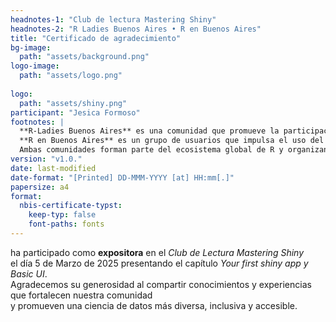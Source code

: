 ```yaml
---
headnotes-1: "Club de lectura Mastering Shiny"
headnotes-2: "R Ladies Buenos Aires • R en Buenos Aires"
title: "Certificado de agradecimiento"
bg-image: 
  path: "assets/background.png"
logo-image:
  path: "assets/logo.png"
  
logo: 
  path: "assets/shiny.png"
participant: "Jesica Formoso"
footnotes: |
  **R-Ladies Buenos Aires** es una comunidad que promueve la participación de mujeres y disidencias en la programación en R. \
  **R en Buenos Aires** es un grupo de usuarios que impulsa el uso del lenguaje R con fines científicos, educativos y sociales. \
  Ambas comunidades forman parte del ecosistema global de R y organizan actividades gratuitas, abiertas y colaborativas.
version: "v1.0."
date: last-modified
date-format: "[Printed] DD-MMM-YYYY [at] HH:mm[.]"
papersize: a4
format:
  nbis-certificate-typst:
    keep-typ: false
    font-paths: fonts
---
```


ha participado como **expositora** en el *Club de Lectura Mastering Shiny* \
el día 5 de Marzo de 2025 presentando el capítulo *Your first shiny app y Basic UI*.  \
Agradecemos su generosidad al compartir conocimientos y experiencias que fortalecen nuestra comunidad \
y promueven una ciencia de datos más diversa, inclusiva y accesible.

